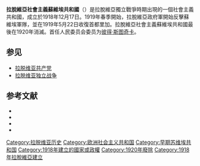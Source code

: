 {{expand|time=2015-01-21T16:46:47+00:00}}
{{not|拉脱维亚苏维埃社会主义共和国}}
'''拉脫維亞社會主義蘇維埃共和國'''（{{lang-lv|Latvijas Sociālistiskā Padomju Republika}}）是拉脫維亞獨立戰爭時期出現的一個社會主義共和國，成立於1918年12月17日。1919年春季開始，拉脫維亞政府軍開始反擊蘇維埃軍隊，並在1919年5月22日收復首都里加。拉脫維亞社會主義蘇維埃共和國最後在1920年消滅。首任人民委员会委员为[[彼得·斯图奇卡|彼得·斯图奇卡]]。

==参见==
* [[拉脱维亚共产党|拉脱维亚共产党]]
* [[拉脱维亚独立战争|拉脱维亚独立战争]]

==参考文献==
*{{cite book |last= Stuchka |first= P. |authorlink= Pēteris Stučka |title= Piat’ mesiatsev Sotsialisticheskoi sovetskoi Latvii: Sbornik statei i dokumentov  |year= 1919–21 |publisher= Izd-vo TsK KP Latvii |location= Pskov |language= ru |oclc= 38770737 |pages= 2 v }}
*{{cite book |last= Popoff |first= George |title= The City of the Red Plague: Soviet Rule in a Baltic Town |year= 1932 |publisher= George Allen & Unwin; E.P. Dutton & Co |location= London; New York |oclc= 413467 }} 
*{{cite book |last= Krastyn' |first= IA. P. (Krastiņš, J.) (ed.) |title= Sotsialisticheskaia Sovetskaia Respublika Latvii v 1919 g. i inostrannaia interventsiia: Dokumenty i materialy |year= 1959–60 |publisher= Izd-vo Akademii Nauk Latviiskoi SSR |location= Riga |language=ru,la|oclc= 18861284 |pages= 2 v }}
*{{cite journal |last= Zile |first= Zigurds L. |authorlink= |year= 1977 |title= Legal Thought and the Formation of Law and Legal Institutions in the Socialist Soviet Republic of Latvia, 1917–1920 |journal= Journal of Baltic Studies |volume= 8 |issue= 3 |pages= 195–204 |id= |url= http://www.informaworld.com/openurl?genre=article&issn=0162%2d9778&issue=3&spage=195&volume=8 | format = PDF |accessdate= 2007-07-10 }}

{{俄国革命国家}}

[[Category:拉脱维亚历史|Category:拉脱维亚历史]]
[[Category:欧洲社会主义共和国|Category:欧洲社会主义共和国]]
[[Category:早期苏维埃共和国|Category:早期苏维埃共和国]]
[[Category:1918年建立的國家或政權|Category:1918年建立的國家或政權]]
[[Category:1920年廢除|Category:1920年廢除]]
[[Category:1918年拉脫維亞建立|Category:1918年拉脫維亞建立]]
